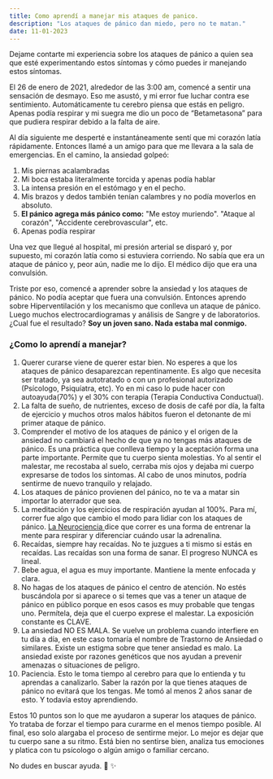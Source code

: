 ```yaml
---
title: Como aprendí a manejar mis ataques de panico.
description: "Los ataques de pánico dan miedo, pero no te matan."
date: 11-01-2023
---
```


Dejame contarte mi experiencia sobre los ataques de pánico a quien sea que  esté experimentando estos síntomas y cómo puedes ir manejando estos síntomas.

El 26 de enero de 2021, alrededor de las 3:00 am, comencé a sentir una sensación de desmayo. Eso me asustó, y mi error fue luchar contra ese sentimiento. Automáticamente tu cerebro piensa que estás en peligro. Apenas podía respirar y mi suegra me dio un poco de “Betametasona” para que pudiera respirar debido a la falta de aire.

Al día siguiente me desperté e instantáneamente sentí que mi corazón latía rápidamente. Entonces llamé a un amigo para que me llevara a la sala de emergencias. En el camino, la ansiedad golpeó:

1. Mis piernas acalambradas
2. Mi boca estaba literalmente torcida y apenas podía hablar
3. La intensa presión en el estómago y en el pecho.
4. Mis brazos y dedos también tenían calambres y no podía moverlos en absoluto.
5. **El pánico agrega más pánico como:** "Me estoy muriendo". "Ataque al corazón", "Accidente cerebrovascular", etc.
6. Apenas podía respirar

Una vez que llegué al hospital, mi presión arterial se disparó y, por supuesto, mi corazón latía como si estuviera corriendo. No sabía que era un ataque de pánico y, peor aún, nadie me lo dijo. El médico dijo que era una convulsión.

Triste por eso, comencé a aprender sobre la ansiedad y los ataques de pánico. No podía aceptar que fuera una convulsión. Entonces aprendo sobre Hiperventilación y los mecanismo que conlleva un ataque de pánico. Luego muchos electrocardiogramas y análisis de Sangre y de laboratorios. ¿Cual fue el resultado? **Soy un joven sano. Nada estaba mal conmigo.**

### ¿Como lo aprendí a manejar?

1. Querer curarse viene de querer estar bien. No esperes a que los ataques de pánico desaparezcan repentinamente. Es algo que necesita ser tratado, ya sea autotratado o con un profesional autorizado (Psícologo, Psiquíatra, etc). Yo en mi caso lo pude hacer con autoayuda(70%) y el 30% con terapia (Terapia Conductiva Conductual).
2. La falta de sueño, de nutrientes, exceso de dosis de café por día, la falta de ejercicio y muchos otros malos hábitos fueron el detonante de mi primer ataque de pánico.
3. Comprender el motivo de los ataques de pánico y el origen de la ansiedad no cambiará el hecho de que ya no tengas más ataques de pánico. Es una práctica que conlleva tiempo y la aceptación forma una parte importante. Permite que tu cuerpo sienta molestias. Yo al sentir el malestar, me recostaba al suelo, cerraba mis ojos y dejaba mi cuerpo expresarse de todos los sintomas. Al cabo de unos minutos, podría sentirme de nuevo tranquilo y relajado.
4. Los ataques de pánico provienen del pánico, no te va a matar sin importar lo aterrador que sea.
5. La meditación y los ejercicios de respiración ayudan al 100%. Para mí, correr fue algo que cambio el modo para lidiar con los ataques de pánico. [La Neurociencia ](https://www.runnersworld.com/health-injuries/a37612056/how-to-stop-a-panic-attack-on-a-run/)dice que correr es una forma de entrenar la mente para respirar y diferenciar cuándo usar la adrenalina.
6. Recaídas, siempre hay recaídas. No te juzgues a ti mismo si estás en recaídas. Las recaídas son una forma de sanar. El progreso NUNCA es lineal.
7. Bebe agua, el agua es muy importante. Mantiene la mente enfocada y clara.
8. No hagas de los ataques de pánico el centro de atención. No estés buscándola por si aparece o si temes que vas a tener un ataque de pánico en público porque en esos casos es muy probable que tengas uno. Permítela, deja que el cuerpo exprese el malestar. La exposición constante es CLAVE.
9. La ansiedad NO ES MALA. Se vuelve un problema cuando interfiere en tu día a día, en este caso tomaría el nombre de Trastorno de Ansiedad o similares. Existe un estigma sobre que tener ansiedad es malo. La ansiedad existe por razones genéticos que nos ayudan a prevenir amenazas o situaciones de peligro.
10. Paciencia. Esto  le toma tiempo al cerebro para que lo entienda y tu aprendas a canalizarlo. Saber la razón por la que tienes ataques de pánico no evitará que los tengas. Me tomó al menos 2 años sanar de esto. Y todavía estoy aprendiendo.

Estos 10 puntos son lo que me ayudaron a superar los ataques de pánico. Yo trataba de forzar el tiempo para curarme en el menos tiempo posible. Al final, eso solo alargaba el proceso de sentirme mejor. 
Lo mejor es dejar que tu cuerpo sane a su ritmo. Está bien no sentirse bien, analiza tus emociones y platica con tu psícologo o algún amigo o familiar cercano.

No dudes en buscar ayuda. 🧡 ✨ 

